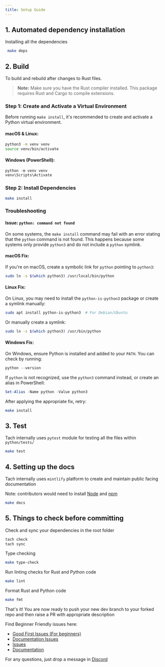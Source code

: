 ```yaml
---
title: Setup Guide
---
```


## 1. Automated dependency installation
Installing all the dependencies
```bash
 make deps
```

## 2. Build

To build and rebuild after changes to Rust files.

> **Note:** Make sure you have the Rust compiler installed. This package requires Rust and Cargo to compile extensions.

### Step 1: Create and Activate a Virtual Environment

Before running `make install`, it's recommended to create and activate a Python virtual environment.

#### macOS & Linux:

```bash
python3 -m venv venv
source venv/bin/activate
```

#### Windows (PowerShell):

```powershell
python -m venv venv
venv\Scripts\Activate
```

### Step 2: Install Dependencies

```bash
make install
```

### Troubleshooting

#### Issue: `python: command not found`

On some systems, the `make install` command may fail with an error stating that the `python` command is not found. This happens because some systems only provide `python3` and do not include a `python` symlink.

#### macOS Fix:
If you're on macOS, create a symbolic link for `python` pointing to `python3`:

```bash
sudo ln -s $(which python3) /usr/local/bin/python
```

#### Linux Fix:
On Linux, you may need to install the `python-is-python3` package or create a symlink manually:

```bash
sudo apt install python-is-python3  # For Debian/Ubuntu
```
Or manually create a symlink:

```bash
sudo ln -s $(which python3) /usr/bin/python
```

#### Windows Fix:
On Windows, ensure Python is installed and added to your `PATH`. You can check by running:

```powershell
python --version
```

If `python` is not recognized, use the `python3` command instead, or create an alias in PowerShell:

```powershell
Set-Alias -Name python -Value python3
```

After applying the appropriate fix, retry:

```bash
make install
```

## 3. Test

Tach internally uses `pytest` module for testing all the files within `python/tests/`
```bash
make test
```

## 4. Setting up the docs
Tach internally uses `mintlify` platform to create and maintain public facing documentation

Note: contributors would need to install [Node](https://nodejs.org/en/download/prebuilt-installer) and [npm](https://www.npmjs.com/)
```bash 
make docs
```

## 5. Things to check before committing
Check and sync your dependencies in the root folder
```bash
tach check
tach sync
```
Type checking
```bash 
make type-check
```
Run linting checks for Rust and Python code
```bash
make lint
```
Format Rust and Python code
```bash
make fmt
```

That's it! You are now ready to push your new dev branch to your forked repo and then raise a PR with appropriate description

Find Beginner Friendly issues here: 
- [Good First Issues (For beginners)](https://github.com/gauge-sh/tach/issues?q=is%3Aopen+is%3Aissue+label%3A%22good+first+issue%22)
- [Documentation Issues](https://github.com/gauge-sh/tach/issues?q=is%3Aopen+is%3Aissue+label%3Adocumentation)
- [Issues](https://github.com/gauge-sh/tach/issues)
- [Documentation](https://github.com/gauge-sh/tach/tree/main/docs)

For any questions, just drop a message in [Discord](https://discord.com/invite/a58vW8dnmw)